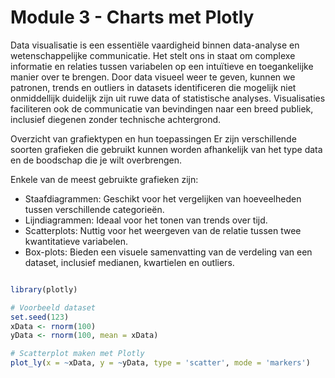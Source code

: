 # Module 3 - Charts met Plotly

Data visualisatie is een essentiële vaardigheid binnen data-analyse en wetenschappelijke communicatie. Het stelt ons in staat om complexe informatie en relaties tussen variabelen op een intuïtieve en toegankelijke manier over te brengen. Door data visueel weer te geven, kunnen we patronen, trends en outliers in datasets identificeren die mogelijk niet onmiddellijk duidelijk zijn uit ruwe data of statistische analyses. Visualisaties faciliteren ook de communicatie van bevindingen naar een breed publiek, inclusief diegenen zonder technische achtergrond.

Overzicht van grafiektypen en hun toepassingen
Er zijn verschillende soorten grafieken die gebruikt kunnen worden afhankelijk van het type data en de boodschap die je wilt overbrengen. 

Enkele van de meest gebruikte grafieken zijn:

- Staafdiagrammen: Geschikt voor het vergelijken van hoeveelheden tussen verschillende categorieën.
- Lijndiagrammen: Ideaal voor het tonen van trends over tijd.
- Scatterplots: Nuttig voor het weergeven van de relatie tussen twee kwantitatieve variabelen.
- Box-plots: Bieden een visuele samenvatting van de verdeling van een dataset, inclusief medianen, kwartielen en outliers.

```r

library(plotly)

# Voorbeeld dataset
set.seed(123)
xData <- rnorm(100)
yData <- rnorm(100, mean = xData)

# Scatterplot maken met Plotly
plot_ly(x = ~xData, y = ~yData, type = 'scatter', mode = 'markers')

```